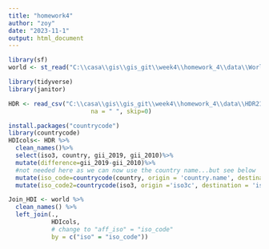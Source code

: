 ```yaml
---
title: "homework4"
author: "zoy"
date: "2023-11-1"
output: html_document
---
```


```r
library(sf)
world <- st_read("C:\\casa\\gis\\gis_git\\week4\\homework_4\\data\\World_Countries_Generalized\\World_Countries_Generalized.shp")
```
```r
library(tidyverse)
library(janitor)
```
```r
HDR <- read_csv("C:\\casa\\gis\\gis_git\\week4\\homework_4\\data\\HDR21-22_Composite_indices_complete_time_series.csv" , locale = locale(encoding = "latin1"),
                       na = " ", skip=0)
```

```r
install.packages("countrycode")
library(countrycode)
HDIcols<- HDR %>%
  clean_names()%>%
  select(iso3, country, gii_2019, gii_2010)%>%
  mutate(difference=gii_2019-gii_2010)%>%
  #not needed here as we can now use the country name...but see below
  mutate(iso_code=countrycode(country, origin = 'country.name', destination = 'iso2c'))%>%
  mutate(iso_code2=countrycode(iso3, origin ='iso3c', destination = 'iso2c'))
```

```r
Join_HDI <- world %>% 
  clean_names() %>%
  left_join(., 
            HDIcols,
            # change to "aff_iso" = "iso_code"
            by = c("iso" = "iso_code"))

```

